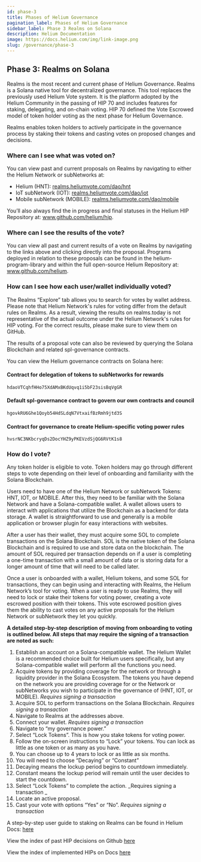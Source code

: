 ```yaml
---
id: phase-3
title: Phases of Helium Governance
pagination_label: Phases of Helium Governance
sidebar_label: Phase 3 Realms on Solana
description: Helium Documentation
image: https://docs.helium.com/img/link-image.png
slug: /governance/phase-3
---
```



## Phase 3: Realms on Solana

Realms is the most recent and current phase of Helium Governance. Realms is a Solana native tool for
decentralized governance. This tool replaces the previously used Helium Vote system. It is the
platform adopted by the Helium Community in the passing of HIP 70 and includes features for staking,
delegating, and on-chain voting. HIP 70 defined the Vote Escrowed model of token holder voting as
the next phase for Helium Governance.

Realms enables token holders to actively participate in the governance process by staking their
tokens and casting votes on proposed changes and decisions.

### Where can I see what was voted on?

You can view past and current proposals on Realms by navigating to either the Helium Network or
subNetworks at:

<!-- TODO: three column button for realms links -->

- Helium (HNT): [realms.heliumvote.com/dao/hnt](https://www.realms.heliumvote.com/dao/hnt)
- IoT subNetwork (IOT): [realms.heliumvote.com/dao/iot](https://www.realms.heliumvote.com/dao/iot)
- Mobile subNetwork (MOBILE):
  [realms.heliumvote.com/dao/mobile](https://www.realms.heliumvote.com/dao/mobile)

You’ll also always find the in progress and final statuses in the Helium HIP Repository at:
www.github.com/helium/hip.

### Where can I see the results of the vote?

You can view all past and current results of a vote on Realms by navigating to the links above and
clicking directly into the proposal. Programs deployed in relation to these proposals can be found
in the helium-program-library and within the full open-source Helium Repository at:
www.github.com/helium.

### How can I see how each user/wallet individually voted?

The Realms “Explore” tab allows you to search for votes by wallet address. Please note that Helium
Network's rules for voting differ from the default rules on Realms. As a result, viewing the results
on realms.today is not representative of the actual outcome under the Helium Network's rules for HIP
voting. For the correct results, please make sure to view them on GitHub.

The results of a proposal vote can also be reviewed by querying the Solana Blockchain and related
spl-governance contracts.

You can view the Helium governance contracts on Solana here:

<!-- TODO: make headings purple -->

#### Contract for delegation of tokens to subNetworks for rewards

```
hdaoVTCqhfHHo75XdAMxBKdUqvq1i5bF23sisBqVgGR
```

#### Default spl-governance contract to govern our own contracts and council

```
hgovkRU6Ghe1Qoyb54HdSLdqN7VtxaifBzRmh9jtd3S
```

#### Contract for governance to create Helium-specific voting power rules

```
hvsrNC3NKbcryqDs2DocYHZ9yPKEVzdSjQG6RVtK1s8
```

### How do I vote?

Any token holder is eligible to vote. Token holders may go through different steps to vote depending
on their level of onboarding and familiarity with the Solana Blockchain.

Users need to have one of the Helium Network or subNetwork Tokens: HNT, IOT, or MOBILE. After this,
they need to be familiar with the Solana Network and have a Solana-compatible wallet. A wallet
allows users to interact with applications that utilize the Blockchain as a backend for data
storage. A wallet is straightforward to use and generally is a mobile application or browser plugin
for easy interactions with websites.

After a user has their wallet, they must acquire some SOL to complete transactions on the Solana
Blockchain. SOL is the native token of the Solana Blockchain and is required to use and store data
on the blockchain. The amount of SOL required per transaction depends on if a user is completing a
one-time transaction with a small amount of data or is storing data for a longer amount of time that
will need to be called later.

Once a user is onboarded with a wallet, Helium tokens, and some SOL for transactions, they can begin
using and interacting with Realms, the Helium Network’s tool for voting. When a user is ready to use
Realms, they will need to lock or stake their tokens for voting power, creating a vote escrowed
position with their tokens. This vote escrowed position gives them the ability to cast votes on any
active proposals for the Helium Network or subNetwork they let you quickly.

**A detailed step-by-step description of moving from onboarding to voting is outlined below. All
steps that may require the signing of a transaction are noted as such:**

1. Establish an account on a Solana-compatible wallet. The Helium Wallet is a recommended choice
   built for Helium users specifically, but any Solana-compatible wallet will perform all the
   functions you need.
2. Acquire tokens by providing coverage for the network or through a liquidity provider in the
   Solana Ecosystem. The tokens you have depend on the network you are providing coverage for or the
   Network or subNetworks you wish to participate in the governance of (HNT, IOT, or MOBILE).
   _Requires signing a transaction_
3. Acquire SOL to perform transactions on the Solana Blockchain. _Requires signing a transaction_
4. Navigate to Realms at the addresses above.
5. Connect your wallet. _Requires signing a transaction_
6. Navigate to “my governance power.”
7. Select “Lock Tokens”. This is how you stake tokens for voting power.
8. Follow the on-screen instructions to “Lock” your tokens. You can lock as little as one token or
   as many as you have.
9. You can choose up to 4 years to lock or as little as six months.
10. You will need to choose “Decaying” or “Constant”
11. Decaying means the lockup period begins to countdown immediately.
12. Constant means the lockup period will remain until the user decides to start the countdown.
13. Select “Lock Tokens” to complete the action. _Requires signing a transaction _
14. Locate an active proposal.
15. Cast your vote with options “Yes” or “No”. _Requires signing a transaction_

A step-by-step user guide to staking on Realms can be found in Helium Docs:
[here](/governance/realms)

View the index of past HIP decisions on Github
[here](https://github.com/helium/HIP#helium-improvement-proposals-hip)

View the index of implemented HIPs on Docs [here](https://docs.helium.com/hip#implemented-hips)

